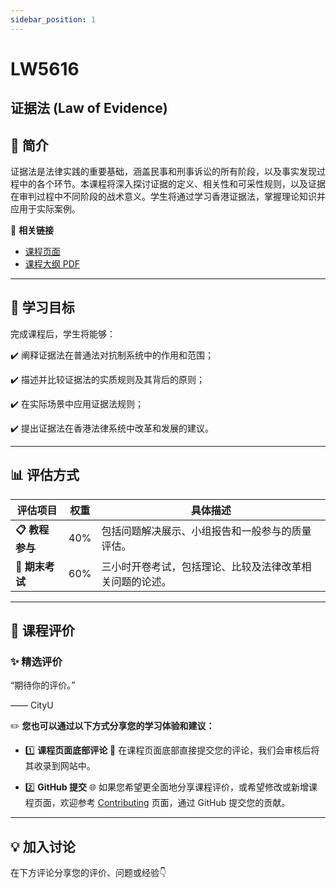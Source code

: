 ```yaml
---
sidebar_position: 1
---
```


# LW5616
## 证据法 (Law of Evidence)

## **📘 简介**
证据法是法律实践的重要基础，涵盖民事和刑事诉讼的所有阶段，以及事实发现过程中的各个环节。本课程将深入探讨证据的定义、相关性和可采性规则，以及证据在审判过程中不同阶段的战术意义。学生将通过学习香港证据法，掌握理论知识并应用于实际案例。

🔗 **相关链接**
- [课程页面](https://www.cityu.edu.hk/catalogue/pg/202425/course/LW5616.htm)
- [课程大纲 PDF](https://www.cityu.edu.hk/catalogue/pg/202425/course/LW5616.pdf)

---

## **🎯 学习目标**

完成课程后，学生将能够：

✔️ 阐释证据法在普通法对抗制系统中的作用和范围；

✔️ 描述并比较证据法的实质规则及其背后的原则；

✔️ 在实际场景中应用证据法规则；

✔️ 提出证据法在香港法律系统中改革和发展的建议。

---

## **📊 评估方式**

| **评估项目**         | **权重** | **具体描述**                                                                                       |
|---------------------|---------|---------------------------------------------------------------------------------------------------|
| **📋 教程参与**       | 40%     | 包括问题解决展示、小组报告和一般参与的质量评估。                                                       |
| **📂 期末考试**       | 60%     | 三小时开卷考试，包括理论、比较及法律改革相关问题的论述。                                                 |

---

## **💬 课程评价**

### ✨ **精选评价**
<div className={commentStyles.commentBox}>
    <p className={commentStyles.commentText}>
        “期待你的评价。”
    </p>
    <p className={commentStyles.commentAuthor}>—— CityU</p>
</div>

✏️ **您也可以通过以下方式分享您的学习体验和建议：**

- 1️⃣ **课程页面底部评论**
💬 在课程页面底部直接提交您的评论，我们会审核后将其收录到网站中。

- 2️⃣ **GitHub 提交**
🌐 如果您希望更全面地分享课程评价，或希望修改或新增课程页面，欢迎参考 [Contributing](https://penjc.github.io/CityU/contributing) 页面，通过 GitHub 提交您的贡献。

---

## **💡 加入讨论**

在下方评论分享您的评价、问题或经验👇
<Utterances />
